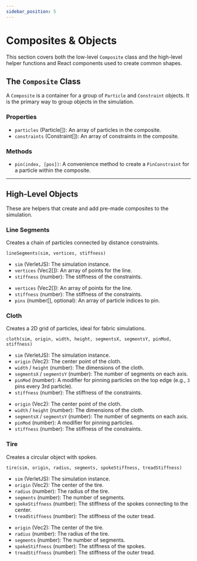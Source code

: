 ```yaml
---
sidebar_position: 5
---
```


# Composites & Objects

This section covers both the low-level `Composite` class and the high-level helper functions and React components used to create common shapes.

## The `Composite` Class

A `Composite` is a container for a group of `Particle` and `Constraint` objects. It is the primary way to group objects in the simulation.

### Properties
- `particles` (Particle[]): An array of particles in the composite.
- `constraints` (Constraint[]): An array of constraints in the composite.

### Methods
- `pin(index, [pos])`: A convenience method to create a `PinConstraint` for a particle within the composite.

---

## High-Level Objects

These are helpers that create and add pre-made composites to the simulation.


### Line Segments

Creates a chain of particles connected by distance constraints.

<Tabs groupId="lang">
<TabItem value="js" label="lineSegments()">

`lineSegments(sim, vertices, stiffness)`
- `sim` (VerletJS): The simulation instance.
- `vertices` (Vec2[]): An array of points for the line.
- `stiffness` (number): The stiffness of the constraints.

</TabItem>
<TabItem value="react" label="<LineSegments />">

- `vertices` (Vec2[]): An array of points for the line.
- `stiffness` (number): The stiffness of the constraints.
- `pins` (number[], optional): An array of particle indices to pin.

</TabItem>
</Tabs>

### Cloth

Creates a 2D grid of particles, ideal for fabric simulations.

<Tabs groupId="lang">
<TabItem value="js" label="cloth()">

`cloth(sim, origin, width, height, segmentsX, segmentsY, pinMod, stiffness)`
- `sim` (VerletJS): The simulation instance.
- `origin` (Vec2): The center point of the cloth.
- `width` / `height` (number): The dimensions of the cloth.
- `segmentsX` / `segmentsY` (number): The number of segments on each axis.
- `pinMod` (number): A modifier for pinning particles on the top edge (e.g., `3` pins every 3rd particle).
- `stiffness` (number): The stiffness of the constraints.

</TabItem>
<TabItem value="react" label="<Cloth />">

- `origin` (Vec2): The center point of the cloth.
- `width` / `height` (number): The dimensions of the cloth.
- `segmentsX` / `segmentsY` (number): The number of segments on each axis.
- `pinMod` (number): A modifier for pinning particles.
- `stiffness` (number): The stiffness of the constraints.

</TabItem>
</Tabs>

### Tire

Creates a circular object with spokes.

<Tabs groupId="lang">
<TabItem value="js" label="tire()">

`tire(sim, origin, radius, segments, spokeStiffness, treadStiffness)`
- `sim` (VerletJS): The simulation instance.
- `origin` (Vec2): The center of the tire.
- `radius` (number): The radius of the tire.
- `segments` (number): The number of segments.
- `spokeStiffness` (number): The stiffness of the spokes connecting to the center.
- `treadStiffness` (number): The stiffness of the outer tread.

</TabItem>
<TabItem value="react" label="<Tire />">

- `origin` (Vec2): The center of the tire.
- `radius` (number): The radius of the tire.
- `segments` (number): The number of segments.
- `spokeStiffness` (number): The stiffness of the spokes.
- `treadStiffness` (number): The stiffness of the outer tread.

</TabItem>
</Tabs>
